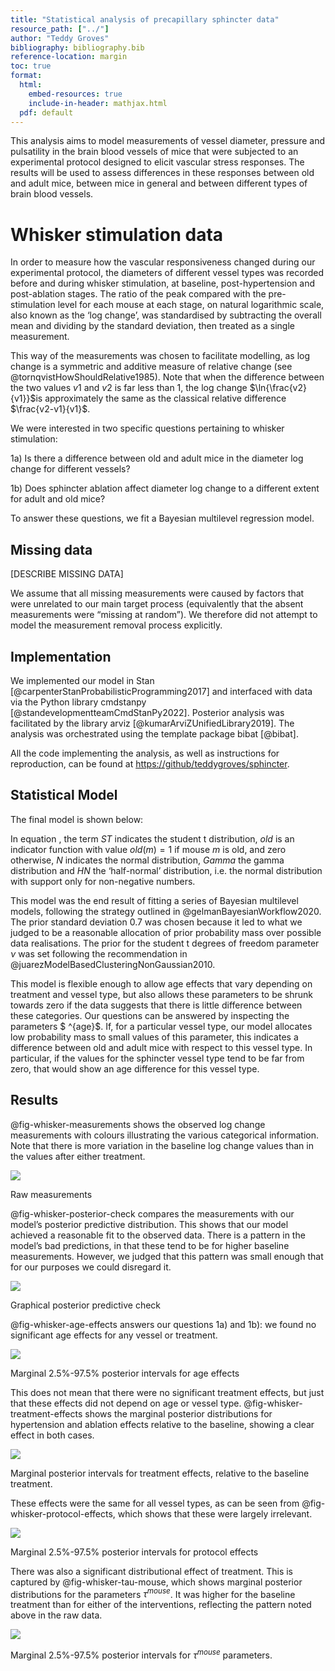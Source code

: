 ```yaml
---
title: "Statistical analysis of precapillary sphincter data"
resource_path: ["../"]
author: "Teddy Groves"
bibliography: bibliography.bib
reference-location: margin
toc: true
format:
  html:
    embed-resources: true
    include-in-header: mathjax.html
  pdf: default
---
```


This analysis aims to model measurements of vessel diameter, pressure and
pulsatility in the brain blood vessels of mice that were subjected to an
experimental protocol designed to elicit vascular stress responses. The results
will be used to assess differences in these responses between old and adult
mice, between mice in general and between different types of brain blood vessels.

# Whisker stimulation data

In order to measure how the vascular responsiveness changed during our
experimental protocol, the diameters of different vessel types was recorded
before and during whisker stimulation, at baseline, post-hypertension and
post-ablation stages. The ratio of the peak compared with the pre-stimulation
level for each mouse at each stage, on natural logarithmic scale, also known as
the 'log change', was standardised by subtracting the overall mean and dividing
by the standard deviation, then treated as a single measurement.

This way of the measurements was chosen to facilitate modelling, as
log change is a symmetric and additive measure of relative change (see
@tornqvistHowShouldRelative1985). Note that when the difference between the two
values $v1$ and $v2$ is far less than 1, the log change $\ln{\frac{v2}{v1}}$is
approximately the same as the classical relative difference $\frac{v2-v1}{v1}$.

We were interested in two specific questions pertaining to whisker stimulation:

1a) Is there a difference between old and adult mice in the diameter log change
for different vessels?

1b) Does sphincter ablation affect diameter log change to a different extent for
adult and old mice?

To answer these questions, we fit a Bayesian multilevel regression model.

## Missing data

[DESCRIBE MISSING DATA]

We assume that all missing measurements were caused by factors that were
unrelated to our main target process (equivalently that the absent measurements
were "missing at random"). We therefore did not attempt to model the measurement
removal process explicitly.

## Implementation

We implemented our model in Stan [@carpenterStanProbabilisticProgramming2017]
and interfaced with data via the Python library cmdstanpy
[@standevelopmentteamCmdStanPy2022].  Posterior analysis was facilitated by the
library arviz [@kumarArviZUnifiedLibrary2019]. The analysis was orchestrated
using the template package bibat [@bibat].

All the code implementing the analysis, as well as instructions for
reproduction, can be found at <https://github/teddygroves/sphincter>.

## Statistical Model

The final model is shown below:

\begin{align}
y_{vtm} &\sim ST(\nu, \hat{y}_{vtm}, \sigma) \label{eq-whisker-model} \\
\hat{y}_{vtm} &= \mu 
  + \alpha^{treatment}_{t}
  + \alpha^{vessel}_v 
  + \alpha^{protocol}_{vt} 
  + \beta^{age}_{vt} \cdot old(m) 
  + \alpha^{mouse}_{vtm}  \nonumber \\
\alpha^{treatment}_t &\sim N(0, \tau^{treatment}) \nonumber \\
\alpha^{vessel}_v &\sim N(0, \tau^{vessel}) \nonumber \\
\alpha^{protocol}_{vt} &\sim N(0, \tau^{protocol}) \nonumber \\
\alpha^{mouse}_{vtm} &\sim N(0, \tau^{mouse}_{t}) \nonumber \\
\beta^{age}_{vt} &\sim N(0, \tau^{age}) \nonumber \\
\nu &\sim Gamma(2, 0.1) \nonumber \\
\sigma &\sim HN(0, 0.5) \nonumber \\
\mu &\sim N(0, 0.7) \nonumber \\
\tau^{treatment} &\sim HN(0, 0.7) \nonumber \\
\tau^{vessel} &\sim HN(0, 0.7) \nonumber \\
\tau^{protocol} &\sim HN(0, 0.7) \nonumber 
\end{align}

In equation \eqref{eq-whisker-model}, the term $ST$ indicates the student t
distribution, $old$ is an indicator function with value $old(m)=1$ if mouse
$m$ is old, and zero otherwise, $N$ indicates the normal distribution, $Gamma$
the gamma distribution and $HN$ the 'half-normal' distribution, i.e. the normal
distribution with support only for non-negative numbers.

This model was the end result of fitting a series of Bayesian multilevel models,
following the strategy outlined in @gelmanBayesianWorkflow2020. The prior
standard deviation 0.7 was chosen because it led to what we judged to be a
reasonable allocation of prior probability mass over possible data realisations.
The prior for the student t degrees of freedom parameter $\nu$ was set following
the recommendation in @juarezModelBasedClusteringNonGaussian2010.

This model is flexible enough to allow age effects that vary depending on
treatment and vessel type, but also allows these parameters to be shrunk
towards zero if the data suggests that there is little difference between
these categories. Our questions can be answered by inspecting the parameters
$ \beta^{age}$. If, for a particular vessel type, our model allocates low
probability mass to small values of this parameter, this indicates a difference
between old and adult mice with respect to this vessel type. In particular, if
the values for the sphincter vessel type tend to be far from zero, that would
show an age difference for this vessel type.

## Results

@fig-whisker-measurements shows the observed log change measurements with
colours illustrating the various categorical information. Note that there is
more variation in the baseline log change values than in the values after either
treatment.

::: {#fig-whisker-measurements layout-ncol=1}

![](../plots/whisker-measurements-faceted.png)

Raw measurements

:::

@fig-whisker-posterior-check compares the measurements with our model's
posterior predictive distribution. This shows that our model achieved a
reasonable fit to the observed data. There is a pattern in the model's bad
predictions, in that these tend to be for higher baseline measurements. However,
we judged that this pattern was small enough that for our purposes we could
disregard it.

::: {#fig-whisker-posterior-check layout-ncol=1}

![](../plots/whisker-posterior-check.png)

Graphical posterior predictive check
:::

@fig-whisker-age-effects answers our questions 1a) and 1b): we found no
significant age effects for any vessel or treatment.

::: {#fig-whisker-age-effects layout-ncol=1}

![](../plots/whisker-age-effects.png)

Marginal 2.5%-97.5% posterior intervals for age effects
:::

This does not mean that there were no significant treatment effects,
but just that these effects did not depend on age or vessel type.
@fig-whisker-treatment-effects shows the marginal posterior distributions for
hypertension and ablation effects relative to the baseline, showing a clear
effect in both cases.

::: {#fig-whisker-treatment-effects layout-ncol=1}

![](../plots/whisker-treatment-effects.png)

Marginal posterior intervals for treatment effects, relative to the baseline
treatment.

:::

These effects were the same for all vessel types, as can be seen from
@fig-whisker-protocol-effects, which shows that these were largely irrelevant.

::: {#fig-whisker-protocol-effects layout-ncol=1}

![](../plots/whisker-protocol-effects.png)

Marginal 2.5%-97.5% posterior intervals for protocol effects

:::

There was also a significant distributional effect of treatment. This is
captured by @fig-whisker-tau-mouse, which shows marginal posterior distributions
for the parameters $\tau^{mouse}$. It was higher for the baseline treatment
than for either of the interventions, reflecting the pattern noted above in the
raw data.

::: {#fig-whisker-tau-mouse layout-ncol=1}

![](../plots/whisker-tau-mouse.png)

Marginal 2.5%-97.5% posterior intervals for $\tau^{mouse}$ parameters.

:::


